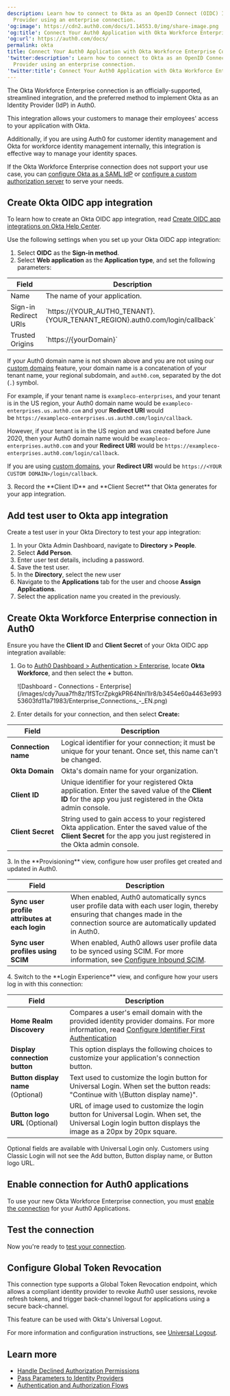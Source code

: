 ```yaml
---
description: Learn how to connect to Okta as an OpenID Connect (OIDC) Identity
  Provider using an enterprise connection.
'og:image': https://cdn2.auth0.com/docs/1.14553.0/img/share-image.png
'og:title': Connect Your Auth0 Application with Okta Workforce Enterprise Connection
'og:url': https://auth0.com/docs/
permalink: okta
title: Connect Your Auth0 Application with Okta Workforce Enterprise Connection
'twitter:description': Learn how to connect to Okta as an OpenID Connect (OIDC) Identity
  Provider using an enterprise connection.
'twitter:title': Connect Your Auth0 Application with Okta Workforce Enterprise Connection
---
```

The Okta Workforce Enterprise connection is an officially-supported, streamlined integration, and the preferred method to implement Okta as an <Tooltip tip="Identity Provider (IdP): Service that stores and manages digital identities." cta="View Glossary" href="/docs/glossary?term=Identity+Provider">Identity Provider</Tooltip> (IdP) in Auth0.

This integration allows your customers to manage their employees' access to your application with Okta.

Additionally, if you are using Auth0 for customer identity management and Okta for workforce identity management internally, this integration is effective way to manage your identity spaces.

If the Okta Workforce Enterprise connection does not support your use case, you can [configure Okta as a SAML IdP](/docs/authenticate/protocols/saml/saml-sso-integrations/configure-auth0-saml-service-provider/configure-okta-as-saml-identity-provider) or [configure a custom authorization server](https://developer.okta.com/docs/concepts/auth-servers/#custom-authorization-server) to serve your needs.

## Create Okta OIDC app integration

To learn how to create an Okta OIDC app integration, read [Create OIDC app integrations on Okta Help Center](https://help.okta.com/en-us/Content/Topics/Apps/Apps_App_Integration_Wizard_OIDC.htm).

Use the following settings when you set up your Okta OIDC app integration:

1. Select **OIDC** as the **Sign-in method**.
2. Select **Web application** as the **Application type**, and set the following parameters:

<table class="table"><thead>
<tr>
<th>Field</th>
<th>Description</th>
</tr>
</thead>
<tbody>
<tr>
<td>Name</td>
<td>The name of your application.</td>
</tr>
<tr>
<td>Sign-in Redirect URIs</td>
<td>`https://{YOUR_AUTH0_TENANT}.{YOUR_TENANT_REGION}.auth0.com/login/callback`</td>
</tr>
<tr>
<td>Trusted Origins</td>
<td>`https://{yourDomain}`</td>
</tr>
</tbody>
</table>

   <Card title="Find your Auth0 domain name for redirects">

   If your Auth0 domain name is not shown above and you are not using our [custom domains](/docs/customize/custom-domains) feature, your domain name is a concatenation of your tenant name, your regional subdomain, and `auth0.com`, separated by the dot (`.`) symbol.

   For example, if your tenant name is `exampleco-enterprises`, and your tenant is in the US region, your Auth0 domain name would be `exampleco-enterprises.us.auth0.com` and your **Redirect URI** would be `https://exampleco-enterprises.us.auth0.com/login/callback`.

   However, if your tenant is in the US region and was created before June 2020, then your Auth0 domain name would be `exampleco-enterprises.auth0.com` and your **Redirect URI** would be `https://exampleco-enterprises.auth0.com/login/callback`.

   If you are using [custom domains](/docs/customize/custom-domains), your **Redirect URI** would be `https://<YOUR CUSTOM DOMAIN>/login/callback`.

   </Card>
3. Record the **Client ID** and **Client Secret** that Okta generates for your app integration.

## Add test user to Okta app integration

Create a test user in your Okta Directory to test your app integration:

1. In your Okta Admin Dashboard, navigate to **Directory > People**.
2. Select **Add Person**.
3. Enter user test details, including a password.
4. Save the test user.
5. In the **Directory**, select the new user
6. Navigate to the **Applications** tab for the user and choose **Assign Applications**.
7. Select the application name you created in the previously.

## Create Okta Workforce Enterprise connection in Auth0

Ensure you have the **<Tooltip tip="Client ID: Identification value given to your registered resource from Auth0." cta="View Glossary" href="/docs/glossary?term=Client+ID">Client ID</Tooltip>** and **<Tooltip tip="Client ID: Identification value given to your registered resource from Auth0." cta="View Glossary" href="/docs/glossary?term=Client+Secret">Client Secret</Tooltip>** of your Okta OIDC app integration available:

1. Go to [Auth0 Dashboard > Authentication > Enterprise](https://manage.auth0.com/#/connections/enterprise), locate **Okta Workforce**, and then select the **+** button.

   <Frame>![Dashboard - Connections - Enterprise](/images/cdy7uua7fh8z/1fSTcrZpkgkPR64NnI1lr8/b3454e60a4463e99353603fd11a71983/Enterprise_Connections_-_EN.png)</Frame>
2. Enter details for your connection, and then select **Create:**

<table class="table"><thead>
<tr>
<th>Field</th>
<th>Description</th>
</tr>
</thead>
<tbody>
<tr>
<td><strong>Connection name</strong></td>
<td>Logical identifier for your connection; it must be unique for your tenant. Once set, this name can't be changed.</td>
</tr>
<tr>
<td><strong>Okta Domain</strong></td>
<td>Okta's domain name for your organization.</td>
</tr>
<tr>
<td><strong>Client ID</strong></td>
<td>Unique identifier for your registered Okta application. Enter the saved value of the <strong>Client ID</strong> for the app you just registered in the Okta admin console.</td>
</tr>
<tr>
<td><strong>Client Secret</strong></td>
<td>String used to gain access to your registered Okta application. Enter the saved value of the <strong>Client Secret</strong> for the app you just registered in the Okta admin console.</td>
</tr>
</tbody>
</table>
3. In the **Provisioning** view, configure how user profiles get created and updated in Auth0.

<table class="table"><thead>
<tr>
<th>Field</th>
<th>Description</th>
</tr>
</thead>
<tbody>
<tr>
<td><strong>Sync user profile attributes at each login</strong></td>
<td>When enabled, Auth0 automatically syncs user profile data with each user login, thereby ensuring that changes made in the connection source are automatically updated in Auth0.</td>
</tr>
<tr>
<td><strong>Sync user profiles using SCIM</strong></td>
<td>When enabled, Auth0 allows user profile data to be synced using SCIM. For more information, see <a href="/docs/authenticate/protocols/scim/configure-inbound-scim">Configure Inbound SCIM</a>.</td>
</tr>
</tbody>
</table>
4. Switch to the **Login Experience** view, and configure how your users log in with this connection:

<table class="table"><thead>
<tr>
<th><strong>Field</strong></th>
<th><strong>Description</strong></th>
</tr>
</thead>
<tbody>
<tr>
<td><strong>Home Realm Discovery</strong></td>
<td>Compares a user's email domain with the provided identity provider domains. For more information, read <a href="/docs/authenticate/login/auth0-universal-login/identifier-first">Configure Identifier First Authentication</a></td>
</tr>
<tr>
<td><strong>Display connection button</strong></td>
<td>This option displays the following choices to customize your application's connection button.</td>
</tr>
<tr>
<td><strong>Button display name</strong> (Optional)</td>
<td>Text used to customize the login button for Universal Login. When set the button reads: "Continue with \{Button display name}".</td>
</tr>
<tr>
<td><strong>Button logo URL</strong> (Optional)</td>
<td>URL of image used to customize the login button for Universal Login. When set, the Universal Login login button displays the image as a 20px by 20px square.</td>
</tr>
</tbody>
</table>

   <Callout icon="file-lines" color="#0EA5E9" iconType="regular">

   Optional fields are available with Universal Login only. Customers using Classic Login will not see the Add button, Button display name, or Button logo URL.

   </Callout>

## Enable connection for Auth0 applications

To use your new Okta Workforce Enterprise connection, you must [enable the connection](/docs/authenticate/identity-providers/enterprise-identity-providers/enable-enterprise-connections) for your Auth0 Applications.

## Test the connection

Now you're ready to [test your connection](/docs/authenticate/identity-providers/enterprise-identity-providers/test-enterprise-connections).

## Configure Global Token Revocation

This connection type supports a Global Token Revocation endpoint, which allows a compliant identity provider to revoke Auth0 user sessions, revoke <Tooltip tip="Refresh Token: Token used to obtain a renewed Access Token without forcing users to log in again." cta="View Glossary" href="/docs/glossary?term=refresh+tokens">refresh tokens</Tooltip>, and trigger back-channel logout for applications using a secure back-channel.

This feature can be used with Okta's Universal Logout.

For more information and configuration instructions, see [Universal Logout](/docs/authenticate/login/logout/universal-logout).

## Learn more

* [Handle Declined Authorization Permissions](/docs/authenticate/identity-providers/social-identity-providers/reprompt-permissions)
* [Pass Parameters to Identity Providers](/docs/authenticate/identity-providers/pass-parameters-to-idps)
* [Authentication and Authorization Flows](/docs/get-started/authentication-and-authorization-flow)